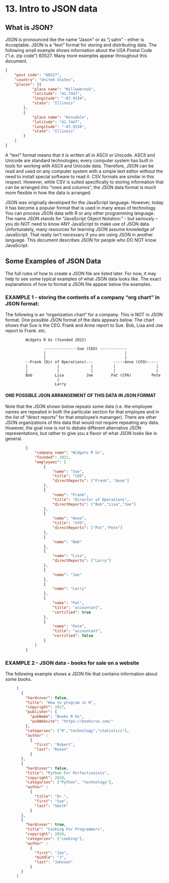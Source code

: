# <yrChapterNumber>13. </yrChapterNumber> Intro to JSON data 

## What is JSON? 

JSON is pronounced like the name "Jason" or as "j sahn" - either is Acceptable. JSON is a "text" format for storing and distributing data. The following small example shows information about the USA Postal Code
(“i.e. zip code”) 60527. Many more examples appear throughout this document. 


```json
{
	"post code": "60527",
	"country": "United States",
	"places": [{
			"place name": "Willowbrook",
			"latitude": "41.7447",
			"longitude": "-87.9334",
			"state": "Illinois"
		},
		{
			"place name": "Hinsdale",
			"latitude": "41.7447",
			"longitude": "-87.9334",
			"state": "Illinois"
		}
	]
}
```

A "text" format means that it is written all in ASCII or Unicode. ASCII and Unicode are standard technologies; every computer system has built in tools for working with ASCII and Unicode data. Therefore, JSON can be read and used on any computer system with a simple text editor without the need to install
special software to read it. CSV formats are similar in this respect. However, while CSV is suited specifically to storing information that can be arranged into "rows and columns", the JSON data format is much more flexible in how the data is arranged.
 
JSON was originally developed for the JavaScript language. However, today it has become a popular format that is used in many areas of technology. You can process JSON data with R or any other programming language. The name JSON stands for "JavaScript Object Notation:" - but seriously – you do NOT need to know ANY JavaScript to make use of JSON data.  Unfortunately, many resources for learning JSON assume knowledge of JavaScript. 
That really isn’t necessary if you are using JSON in another language. This document describes JSON for people who DO NOT know JavaScript. 

## Some Examples of JSON Data

The full rules of how to create a JSON file are listed later. For now, it may help to see some typical examples of what JSON data looks like. The exact explanations of how to format a JSON file appear below the examples.

### EXAMPLE 1 - storing the contents of a company "org chart" in JSON format:

The following is an "organization chart" for a company. This is NOT in JSON format. One possible JSON format of the data appears below. The chart shows that Sue is the CEO. Frank and Anne report to Sue. Bob, Lisa
and Joe report to Frank. etc. 
 
```
         Widgets R Us (founded 2022)
 
                 ---------------Sue (CEO) ------------
                 |                                   |
                 |                                   |
         --Frank (Dir of Operations)---         -----Anne (CFO)-----
         |             |              |         |                  |
         |             |              |         |                  |
         Bob          Lisa          Joe        Pat (CPA)         Pete
                       |
                      Larry
```


#### ONE POSSIBLE JSON ARRANGEMENT OF THIS DATA IN JSON FORMAT

Note that the JSON shown below repeats some data (i.e. the employee names are
repeated in both the particular section for that employee and in the list of
"direct reports" for that employee's mananger). There are other JSON
organizations of this data that would not require repeating any data. However,
the goal now is not to debate different alternative JSON representations, but
rather to give you a flavor of what JSON looks like in general.
 
```json
         {
             "company name": "Widgets R Us",
             "founded": 2022,
             "employees": [
                 {
                     "name": "Sue",
                     "title": "CEO",
                     "directReports": ["Frank", "Anne"]
                 },
                 {
                     "name": "Frank",
                     "title": "Director of Operations",
                     "directReports": ["Bob","Lisa","Joe"]
                 },
                 {
                     "name": "Anne",
                     "title": "CFO",
                     "directReports": ["Pat","Pete"]
                 },
                 {
                     "name": "Bob"
                 },
                 {
                     "name": "Lisa",
                     "directReports": ["Larry"]
                 },
                 {
                     "name": "Joe"
                 },
                 {
                     "name": "Larry"
                 },
                 {
                     "name": "Pat",
                     "title": "accountant",
                     "certified": true
                 },
                 {
                     "name": "Pete",
                     "title": "accountant",
                     "certified": false
                 }
             ]
         }
 ```
 
### EXAMPLE 2 - JSON data - books for sale on a website

The following example shows a JSON file that contains information about some books.

```json
     [
       {
         "hardcover": false,
         "title": "How to program in R",
         "copyright": 2017,
         "publisher": {
           "pubName": "Books R Us",
           "pubWebsite": "https://booksrus.com/"
         },
         "categories": ["R","technology","statistics"],
         "author" : 
           {
             "first": "Robert",
             "last": "Rosen"
           }
       },
       {
         "hardcover": false,
         "title": "Python For Perfectionists",
         "copyright": 2018,
         "categories": ["Python", "technology"],
         "author" : 
           {
             "title": "Dr.",
             "first": "Sue",
             "last": "Smith"
           }
       },
       {
         "hardcover": true,
         "title": "Cooking For Programmers",
         "copyright": 2018,
         "categories": ["cooking"],
         "author" : 
           {
             "first": "Joe",
             "middle": "J",
             "last": "Johnson"
           }
       }
     ]
``` 


